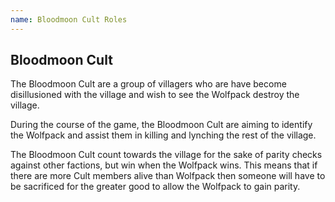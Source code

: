 ```yaml
---
name: Bloodmoon Cult Roles
---
```


## Bloodmoon Cult

The Bloodmoon Cult are a group of villagers who are have become
disillusioned with the village and wish to see the Wolfpack destroy the
village.

During the course of the game, the Bloodmoon Cult are aiming to identify
the Wolfpack and assist them in killing and lynching the rest of the
village.

The Bloodmoon Cult count towards the village for the sake of parity
checks against other factions, but win when the Wolfpack wins. This
means that if there are more Cult members alive than Wolfpack then
someone will have to be sacrificed for the greater good to allow the
Wolfpack to gain parity.
